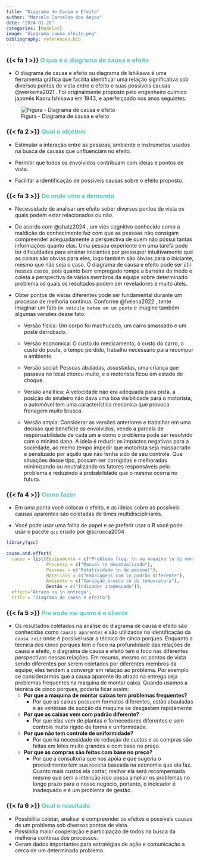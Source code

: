```yaml
---
title: "Diagrama de Causa e Efeito"
author: "Marcelo Carvalho dos Anjos"
date: "2024-01-28"
categories: [Modelos]
image: "diagrama_causa_efeito.png"
bibliography: references.bib
---
```


### {{< fa 1 >}} [**O que é o diagrama de causa e efeito**]{style="color: #5AC8BE ;"}

-   O diagrama de causa e efeito ou diagrama de Ishikawa é uma ferramenta gráfica que facilita identificar uma relação significativa sob diversos pontos de vista entre o efeito e suas possíveis causas @werkema2021 . Foi originalmente proposto pelo engenheiro químico japonês Kaoru Ishikawa em 1943, e aperfeiçoado nos anos seguintes.

![Figura - Diagrama de causa e efeito](diagrama_causa_efeito.png)

### {{< fa 2 >}} [**Qual o objetivo**]{style="color: #5AC8BE ;"}

-   Estimular a interação entre as pessoas, ambiente e instrumetos usados na busca de causas que unfluenciam no efeito.

-   Permitir que todos os envolvidos contribuam com ideias e pontos de vista.

-   Facilitar a identificação de possíveis causas sobre o efeito proposto.

### {{< fa 3 >}} [**De onde vem a demanda**]{style="color: #5AC8BE ;"}

-   Necessidade de analisar um efeito sober diversos pontos de vista os quais podem estar relacionados ou não.

-   De acordo com @shatz2024 , um viés cognitivo conhecido como a maldição do conhecimento faz com que as pessoas não consigam compreender adequadamente a perspectiva de quem não possui tantas informações quanto elas. Uma pessoa experiente em uma tarefa pode ter dificuldades para ensinar iniciantes por pressupor intuitivamente que as coisas são obvias para eles, logo também são óbvias para o iniciante, mesmo que não seja o caso. O diagrama de causa e efeito pode ser útil nesses casos, pois quanto bem empregado rompe a barreira do medo e coleta a perspectiva de vários membros da equipe sobre determinado problema os quais os resultados podem ser reveladores e muito úteis.

-   Obter pontos de vistas diferentes pode ser fundamental durante um processo de melhoria contínua. Conforme @helena2022 , tente imaginar um fato `Um veículo bateu em um poste` e imagine também algumas versões desse fato.

    -   Versão física: Um corpo foi machucado, um carro amassado e um poste derrubado.

    -   Versão economica: O custo do medicamento, o custo do carro, o custo do poste, o tempo perdido, trabalho necessário para recompor o ambiente.

    -   Versão social: Pessoas abaladas, assustadas, uma criança que passava no local chorou muito, e o motorista ficou em estado de choque.

    -   Versão analítica: A velocidade não era adequada para pista, a posição do sinaleiro não dava uma boa visibilidade para o motorista, o automóvel tem uma característica mecanica que provoca frenagem muito brusca.

    -   Versão ampla: Considerar as versões anteriores e trabalhar em uma decisão que beneficie os envolvidos, vendo a parcela de responsabilidade de cada um e como o problema pode ser resolvido com o mínimo dano. A ideia é reduzir os impactos negativos para a sociedade, ao memo tempo impedir que motorista seja massacrado e penalizado por aquilo que não tenha sido de seu controle. Que situações desse tipo, possam ser corrigidas e melhoradas minimizando ou neutralizando os fatores responsáveis pelo problema e reduzindo a probabilidade que o mesmo ocorra no futuro.

### {{< fa 4 >}} [**Como fazer**]{style="color: #5AC8BE ;"}

-   Em uma ponta você colocar o efeito, e as ideias sobre as possíveis causas aparentes são coletadas de times multidisciplinares.

-   Você pode usar uma folha de papel e se preferir usar o R você pode usar o pacote `qcc` criado por @scrucca2004

```r

library(qcc)

cause.and.effect(
  cause = list(Equipamento = c("Problema freq. \n na maquina \n de montar caixas"),
               Processo = c("Manual \n desatualizado"),
               Pessoas = c("Rotatividade \n de pessoal"),
               Materiais = c("Embalagens com \n padrão diferente"),
               Ambiente = c("Variação brusca \n de temperatura"),
               Gestão = c("Indicador inadequado")),
  effect="Atrazo na \n entrega",
  title = "Diagrama de causa e efeito")


```

### {{< fa 5 >}} [**Pra onde vai quem é o cliente**]{style="color: #5AC8BE ;"}

-   Os resultados coletados na análise do diagrama de causa e efeito são conhecidas como `causas aparentes` e são utilizados na identificação da `causa raiz` onde é possível usar a técnica de cinco porques. Enquanto a técnica dos cinco porques tem o foco na profundidade das relações de causa e efeito, o diagrama de causa e efeito tem o foco nas diferentes perspectivas nessas relações. Em resumo, mesmo os pontos de vista sendo diferentes por serem coletados por diferentes membros da equipe, eles tendem a convergir em relação ao problema. Por exemplo se considerarmos que a causa aparente do atrazo na entrega seja problemas frequentes na maquina de montar caixa. Quando usamos a técnica de cinco porques, poderia ficar assim:
    -   **Por que a maquina de montar caixas tem problemas frequentes?**
        -   Por que as caixas possuem formatos diferentes, estão abauladas e as ventosas de sucção da maquina se desgastam rapidamente
    -   **Por que as caixas vem com padrão diferente?**
        -   Por que elas vem de plantas e fornecedores diferentes e sem controle muito rígido de forma e uniformidade.
    -   **Por que não tem controle de uniformidade?**
        -   Por que há necessidade de redução de custos e as compras são feitas em lotes muito grandes e com base no preço.
    -   **Por que as compras são feitas com base no preço?**
        -   Por que a consultoria que nos apóia e que sugeriu o procedimento tem sua receita baseada na economia que ela faz. Quanto mais custos ela cortar, melhor ela será recompensada mesmo que sem a intenção isso possa ampliar os problemas no longo prazo para o nosso negócio, portanto, o indicador é inadequado e é um problema de gestão.

### {{< fa 6 >}} [**Qual o resultado**]{style="color: #5AC8BE ;"}

-   Possibilita coletar, analisar e compreender os efeitos e possíveis causas de um problema sob diversos pontos de vista.
-   Possibilia maior cooperação e participação de todos na busca da melhoria contínua dos processos.
-   Geram dados importantes para estratégias de ação e comunicação a cerca de um determinado problema.
